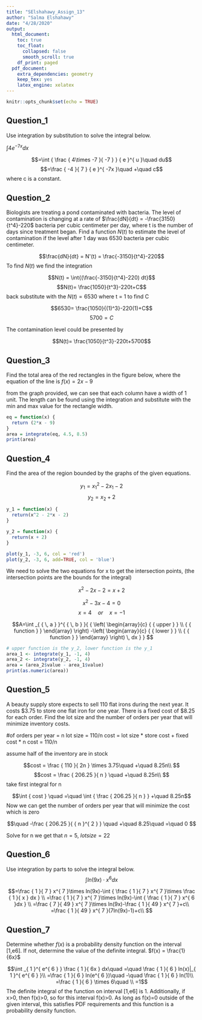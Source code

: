 ```yaml
---
title: "SElshahawy_Assign_13"
author: "Salma Elshahawy"
date: "4/28/2020"
output: 
  html_document:
    toc: true
    toc_float:
      collapsed: false
      smooth_scroll: true
    df_print: paged
  pdf_document:
    extra_dependencies: geometry
    keep_tex: yes
    latex_engine: xelatex
---
```


```r
knitr::opts_chunk$set(echo = TRUE)
```

## Question_1

Use integration by substitution to solve the integral below.

$\int{4e^{-7x}dx}$

$$=\int { \frac { 4\times -7 }{ -7 }  } { e }^{ u }\quad du$$ 
$$=\frac { -4 }{ 7 } { e }^{ -7x }\quad +\quad c$$
where c is a constant.

## Question_2

Biologists are treating a pond contaminated with bacteria. The level of contamination is changing at a rate of $\frac{dN}{dt} = -\frac{3150}{t^4}-220$ bacteria per cubic centimeter per day, where t is the number of days since treatment began. Find a function $N(t)$ to estimate the level of contamination if the level after 1 day was 6530 bacteria per cubic centimeter.

$$\frac{dN}{dt} = N'(t) = \frac{-3150}{t^4}-220$$
To find $N(t)$ we find the integration 

$$N(t) = \int{(\frac{-3150}{t^4}-220) dt}$$ 
$$N(t)= \frac{1050}{t^3}-220t+C$$
back substitute with the $N(t) = 6530$ where t = 1 to find C

$$6530= \frac{1050}{(1)^3}-220(1)+C$$
$$5700= C$$

The contamination level could be presented by

$$N(t)= \frac{1050}{t^3}-220t+5700$$

## Question_3

Find the total area of the red rectangles in the figure below, where the equation of the line is $f(x) = 2x - 9$

from the graph provided, we can see that each column have a width of 1 unit. The length can be found using the integration and substitute with the min and max value for the rectangle width. 

```r
eq = function(x) {
  return (2*x - 9)
}
area = integrate(eq, 4.5, 8.5)
print(area)
```

## Question_4

Find the area of the region bounded by the graphs of the given equations.

$$y_1 = x_1^2 - 2x_1-2$$
$$y_2 = x_2 + 2$$

```r
y_1 = function(x) {
  return(x^2 - 2*x - 2)
}

y_2 = function(x) {
  return(x + 2)
}

plot(y_1, -3, 6, col = 'red')
plot(y_2, -3, 6, add=TRUE, col = 'blue')
```

We need to solve the two equations for x to get the intersection points, (the intersection points are the bounds for the integral)

$$x^{2}-2x-2=x+2$$

$$x^{2}-3x-4=0$$
$$x=4  \quad or \quad  x=-1$$

$$A=\int _{ { \, a } }^{ { \, b } }{ { \left( \begin{array}{c} { { upper } } \\ { { function } } \end{array} \right) -\left( \begin{array}{c} { { lower } } \\ { { function } } \end{array} \right) \, dx } } $$

```r
# upper function is the y_2, lower function is the y_1
area_1 <- integrate(y_1, -1, 4)
area_2 <- integrate(y_2, -1, 4)
area = (area_2$value - area_1$value)
print(as.numeric(area))
```


## Question_5

A beauty supply store expects to sell 110 flat irons during the next year. It costs \$3.75 to store one flat iron for one year. There is a fixed cost of $8.25 for each order. Find the lot size and the number of orders per year that will minimize inventory costs.

#of orders per year = n
lot size = 110/n
cost = lot size * store cost + fixed cost * n
cost = 110/n

assume half of the inventory are in stock

$$cost = \frac { 110 }{ 2n } \times 3.75\quad +\quad 8.25n\\ $$
$$cost = \frac { 206.25 }{ n } \quad +\quad 8.25n\\ $$
take first integral for n

$$\int { cost } \quad =\quad \int { \frac { 206.25 }{ n }  } +\quad 8.25n$$ 
Now we can get the number of orders per year that will minimize the cost which is zero

$$\quad -\frac { 206.25 }{ { n }^{ 2 } } \quad +\quad 8.25\quad =\quad 0 $$

Solve for n we get that $n = 5$, $lot size = 22$

## Question_6

Use integration by parts to solve the integral below.
$$\int{ln(9x) \cdot x^6 dx}$$

$$=\frac { 1 }{ 7 } x^{ 7 }\times ln(9x)-\int { \frac { 1 }{ 7 } x^{ 7 }\times \frac { 1 }{ x } dx } \\ =\frac { 1 }{ 7 } x^{ 7 }\times ln(9x)-\int { \frac { 1 }{ 7 } x^{ 6 }dx } \\ =\frac { 7 }{ 49 } x^{ 7 }\times ln(9x)-\frac { 1 }{ 49 } x^{ 7 }+c\\ =\frac { 1 }{ 49 } x^{ 7 }(7ln(9x)-1)+c\\ $$

## Question_7

Determine whether $f(x)$ is a probability density function on the interval [1,e6]. If not, determine the value of the definite integral. $f(x) = \frac{1}{6x}$

$$\int _{ 1 }^{ e^{ 6 } } \frac { 1 }{ 6x } dx\quad =\quad \frac { 1 }{ 6 } ln(x)|_{ 1 }^{ e^{ 6 } }\\ =\frac { 1 }{ 6 } ln(e^{ 6 })\quad -\quad \frac { 1 }{ 6 } ln(1)\\ =\frac { 1 }{ 6 } \times 6\quad \\ =1$$
The definite integral of the function on interval [1,e6] is 1. Additionally, if x>0, then f(x)>0, so for this interval f(x)>0. As long as f(x)=0 outside of the given interval, this satisfies PDF requirements and this function is a probability density function.





